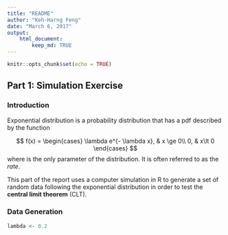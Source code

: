 ```yaml
---
title: "README"
author: "Keh-Harng Feng"
date: "March 6, 2017"
output: 
    html_document:
        keep_md: TRUE
---
```


```r
knitr::opts_chunk$set(echo = TRUE)
```

## Part 1: Simulation Exercise

### Introduction

Exponential distribution is a probability distribution that has a pdf described by the function

$$ 
f(x) = 
\begin{cases}
    \lambda e^{- \lambda x}, & x \ge 0\\
    0, & x\lt 0
\end{cases}
$$
where \lambda is the only parameter of the distribution.  It is often referred to as the *rate*. 

This part of the report uses a computer simulation in R to generate a set of random data following the exponential distribution in order to test the **central limit theorem**  (CLT).

### Data Generation
```r
lambda <- 0.2
```
